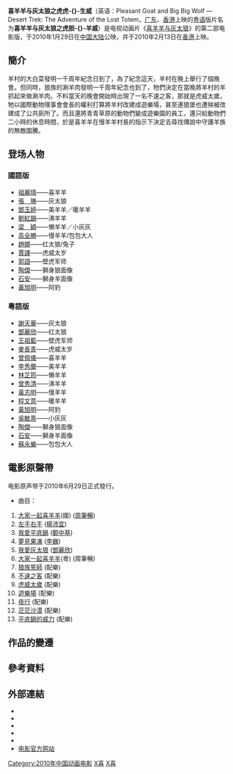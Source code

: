 {{noteTA
|T=zh-cn:喜羊羊与灰太狼之虎虎生威; zh-tw:喜羊羊與灰太狼之虎虎生威; zh-hk:喜羊羊與灰太狼之虎膽羊威; zh-sg:喜羊羊与灰太狼之虎虎生威;
|1=zh-cn:喜羊羊与灰太狼之虎虎生威; zh-tw:喜羊羊與灰太狼之虎虎生威; zh-hk:喜羊羊與灰太狼之虎膽羊威; zh-sg:喜羊羊与灰太狼之虎虎生威;
}}
{{Infobox Film
| name           = 喜羊羊与灰太狼之虎虎生威<br>Desert Trek : The Adventure of the Lost Totem
| image          = 喜羊羊与灰太狼之虎虎生威.jpg
| director       = [[赵崇邦|赵崇邦]]、[[余德伟|余德伟]]、[[邓世康|邓世康]]、[[谭淑君|谭淑君]]、[[黄晓雪|黄晓雪]]、[[张恒|张恒]]
| producer       = [[陈梁|陈梁]]、[[卢永强|卢永强]]、[[王磊|王磊]]、[[黎丽斯|黎丽斯]]、[[邢瑛|邢瑛]]
| writer         = [[黄伟健|黄伟健]]、[[陈毅勇|陈毅勇]]、[[倪小鸿|倪小鸿]]、[[蔣丹|蔣丹]]
| based_on           = {{Based on|[[喜羊羊与灰太狼|喜羊羊与灰太狼]]|[[黄伟明_(導演)|黄伟明]]}}
| music          = [[韦启良|韦启良]]
| editing        = [[张恒|张恒]]、[[陈晟睿|陈晟睿]]
| studio         = [[上海東方傳媒集團有限公司|上海東方傳媒集團有限公司]]<br>[[广东原创动力文化传播有限公司|广东原创动力文化传播有限公司]] <br>[[北京優揚文化傳媒有限公司|北京優揚文化傳媒有限公司]]<br>[[哈哈炫動衛視|上海炫動傳播股份有限公司]]
| distributor    = {{flagicon|CHNML}} [[上海電影集團公司|上海东方影视发行有限责任公司]]<br>[[美亞娛樂|华天下电影发行有限公司]]<br>[[北京保利博纳电影发行有限公司|北京保利博纳电影发行有限公司]]<br>[[中国电影集团公司|中国电影集团公司]]<br>{{flagicon|HKG}} [[洲立影片發行（香港）|洲立影片發行（香港）]]<br>{{flagicon|TWN}} [[金牌大風音樂文化股份有限公司|金牌大風音樂文化股份有限公司]]
| released       = {{CHNML}} 2010年1月29日<br/>{{HKG}} 2010年2月13日<br/>{{TWN}} 2010年7月23日
| runtime        = 88分钟
| country        = {{CHNML}}
| language       = [[普通话|普通话]]、[[粵語|粵語]]
| 公映許可         = {{CFA|動|2009|11}}
| budget         = 1,200萬元人民幣
| gross          = 1億2,400萬元人民幣
| preceded_by        =[[喜羊羊与灰太狼之牛气冲天|喜羊羊与灰太狼之牛气冲天]]
| 其他電視台             = {{flagicon|China}} [[CCTV_2|CCTV 2]], [[CCTV_3|CCTV 3]], BON TV<br />{{flagicon|Australia}} [[十號電視網|TEN]], {{tsl|en|Cartoon Network Australia|Cartoon Network Australia|Cartoon Network}}<br />{{flagicon|United Kingdom}} [[CITV|CITV]]<br />{{flagicon|United States}} [[Disney_XD|Disney XD]], [[卡通頻道|卡通頻道]]<br />{{flagicon|Indonesia}} [[Spacetoon|Spacetoon]]
| followed_by        = [[喜羊羊与灰太狼之兔年顶呱呱|喜羊羊与灰太狼之兔年顶呱呱]]
| imdb_id            = tt2193269
| cn_name = 喜羊羊与灰太狼之虎虎生威
| hk_name = 喜羊羊與灰太狼之虎膽羊威
| tw_name = 喜羊羊與灰太狼之虎虎生威
}}
'''喜羊羊与灰太狼之虎虎-{}-生威'''（英语：Pleasant Goat and Big Big Wolf — Desert Trek: The Adventure of the Lost Totem，[[广东|广东]]、[[香港|香港]]上映的[[粤语|粤语]]版片名为'''喜羊羊与灰太狼之虎胆-{}-羊威'''）是电视动画片《[[喜羊羊与灰太狼|喜羊羊与灰太狼]]》的第二部电影版，于2010年1月29日在[[中国大陆|中国大陆]]公映，并于2010年2月13日在[[香港|香港]]上映。

==簡介==
羊村的大白菜發明一千周年紀念日到了，為了紀念這天，羊村在晚上舉行了個晚會。但同時，狼族的涮羊肉發明一千周年紀念也到了，牠們決定在當晚將羊村的羊抓起來做涮羊肉。不料當天的晚會開始時出現了一名不速之客，那就是虎威太歲，牠以國際動物理事會會長的權利打算將羊村改建成遊樂場，甚至連狼堡也遭殃被改建成了公共廁所了。而且還將青青草原的動物們變成遊樂園的員工，還只給動物們二小時的休息時間，於是喜羊羊在慢羊羊村長的指示下決定去尋找傳說中守護羊族的無敵圖騰。

==登场人物==
===國語版===
*[[祖麗晴|祖麗晴]]——喜羊羊
*[[张琳_(配音演员)|張　琳]]——灰太狼
*[[鄧玉婷|鄧玉婷]]——美羊羊／暖羊羊
*[[劉紅韻|劉紅韻]]——沸羊羊
*[[梁穎|梁　穎]]——懒羊羊／小灰灰
*[[高全勝|高全勝]]——慢羊羊/包包大人
*[[趙娜|趙娜]]——红太狼/兔子
*[[賈譯|賈譯]]——虎威太岁
*[[郭語|郭語]]——壁虎军师
*[[陶傑|陶傑]]——獅身狼面像
*[[石安|石安]]——獅身羊面像
*[[黃旭明|黃旭明]]——阿豹

===粵語版===
*[[謝天華|謝天華]]——灰太狼
*[[鄧麗欣|鄧麗欣]]——红太狼
*[[王祖藍|王祖藍]]——壁虎军师
*[[麥長青|麥長青]]——虎威太岁
*[[曾佩儀|曾佩儀]]——喜羊羊
*[[李秀蘭|李秀蘭]]——美羊羊
*[[林芷筠|林芷筠]]——懒羊羊
*[[曾秀清|曾秀清]]——沸羊羊
*[[黃志明|黃志明]]——慢羊羊
*[[程文意|程文意]]——暖羊羊
*[[黃旭明|黃旭明]]——阿豹
*[[吳敏熹|吳敏熹]]——小灰灰
*[[陶傑|陶傑]]——獅身狼面像
*[[石安|石安]]——獅身羊面像
*[[蘇永樂|蘇永樂]]——包包大人

==電影原聲帶==
电影原声带于2010年6月29日正式發行。
*曲目：
# [[大家一起喜羊羊|大家一起喜羊羊]](國) ([[周筆暢|周筆暢]])
# [[左手右手|左手右手]] ([[楊沛宜|楊沛宜]])
# [[我愛平底鍋|我愛平底鍋]] ([[鄭中基|鄭中基]])
# [[夢見果凍|夢見果凍]] ([[李巍|李巍]])
# [[我愛灰太狼|我愛灰太狼]] ([[鄧麗欣|鄧麗欣]])
# [[大家一起喜羊羊|大家一起喜羊羊]](粵) (周筆暢)
# [[狼族誓師|狼族誓師]] (配樂)
# [[不速之客|不速之客]] (配樂)
# [[虎威太歲|虎威太歲]] (配樂)
# [[遊樂場|遊樂場]] (配樂)
# [[夜行|夜行]] (配樂)
# [[茫茫沙漠|茫茫沙漠]] (配樂)
# [[平底鍋的威力|平底鍋的威力]] (配樂)

== 作品的變遷 ==
{{電視節目的變遷
|電視台= {{flagicon|CHN}}[[廣東原創動力文化傳播有限公司|廣東原創動力文化傳播有限公司]] 
|播放檔次=
|節目名稱= [[喜羊羊與灰太狼之虎虎生威|喜羊羊與灰太狼之虎虎生威]]<br />(2010.01.29)
|上一節目= [[喜羊羊與灰太狼之牛氣冲天|喜羊羊與灰太狼之牛氣冲天]]<br />(2009.01.16)
|下一節目= [[喜羊羊與灰太狼之兔年頂呱呱|喜羊羊與灰太狼之兔年頂呱呱]]<br />(2011.01.21)
}}

==參考資料==
{{Reflist}}

==外部連結==
*{{Douban|4082101}}
*{{M1905|id=307988}}
*{{Mtime|id=114655}}
*{{IMDb title|2193269}}
*{{Mojo title|2193269}}
*[https://web.archive.org/web/20120707042139/http://tiger.22dm.com/ 电影官方网站]

{{喜羊羊与灰太狼}}

[[Category:2010年中国动画电影|Category:2010年中国动画电影]]
[[Category:喜羊羊與灰太狼電影|X喜]]
[[Category:主題公園背景電影|X喜]]